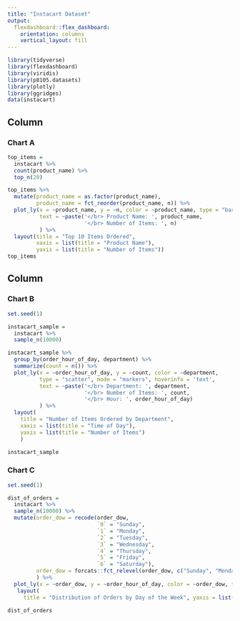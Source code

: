 ```yaml
---
title: "Instacart Dataset"
output: 
  flexdashboard::flex_dashboard:
    orientation: columns
    vertical_layout: fill
---
```


```r
library(tidyverse)
library(flexdashboard)
library(viridis)
library(p8105.datasets)
library(plotly)
library(ggridges)
data(instacart)
```

Column {data-width=550}
-----------------------------------------------------------------------

### Chart A

```r

top_items = 
  instacart %>% 
  count(product_name) %>% 
  top_n(20)

top_items %>% 
  mutate(product_name = as.factor(product_name),
         product_name = fct_reorder(product_name, n)) %>% 
  plot_ly(x = ~product_name, y = ~n, color = ~product_name, type = "bar", hoverinfo = 'text',
          text = ~paste('</br> Product Name: ', product_name,
                        '</br> Number of Items: ', n)
          ) %>% 
  layout(title = "Top 10 Items Ordered", 
         xaxis = list(title = "Product Name"), 
         yaxis = list(title = "Number of Items"))
top_items
```

Column {data-width=450}
-----------------------------------------------------------------------

### Chart B

```r
set.seed(1)

instacart_sample = 
  instacart %>% 
  sample_n(10000)

instacart_sample %>%
  group_by(order_hour_of_day, department) %>% 
  summarize(count = n()) %>%
  plot_ly(x = ~order_hour_of_day, y = ~count, color = ~department, 
          type = "scatter", mode = "markers", hoverinfo = 'text',
          text = ~paste('</br> Department: ', department,
                        '</br> Number of Items: ', count,
                        '</br> Hour: ', order_hour_of_day)
          ) %>% 
  layout(
    title = "Number of Items Ordered by Department", 
    xaxis = list(title = "Time of Day"),
    yaxis = list(title = "Number of Items")
    )

instacart_sample
```

### Chart C

```r
set.seed(1)

dist_of_orders =
  instacart %>%
  sample_n(10000) %>% 
  mutate(order_dow = recode(order_dow, 
                            `0` = "Sunday", 
                            `1` = "Monday", 
                            `2` = "Tuesday", 
                            `3` = "Wednesday", 
                            `4` = "Thursday", 
                            `5` = "Friday", 
                            `6` = "Saturday"), 
         order_dow = forcats::fct_relevel(order_dow, c("Sunday", "Monday", "Tuesday", "Wednesday", "Thursday", "Friday", "Saturday"))
         ) %>% 
  plot_ly(x = ~order_dow, y = ~order_hour_of_day, color = ~order_dow, type = "box") %>% 
   layout(
     title = "Distribution of Orders by Day of the Week", yaxis = list(title = "Hour"), xaxis = list(title = "Day of the Week"))

dist_of_orders
```

